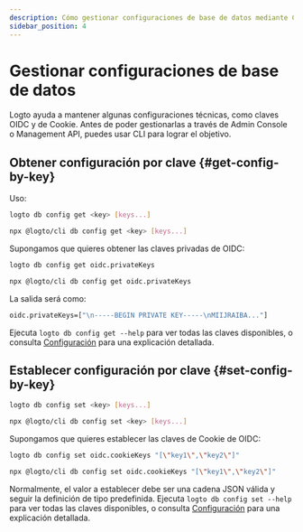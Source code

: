 ```yaml
---
description: Cómo gestionar configuraciones de base de datos mediante CLI.
sidebar_position: 4
---
```



# Gestionar configuraciones de base de datos

Logto ayuda a mantener algunas configuraciones técnicas, como claves OIDC y de Cookie. Antes de poder gestionarlas a través de Admin Console o Management API, puedes usar CLI para lograr el objetivo.

## Obtener configuración por clave \{#get-config-by-key}

Uso:

<Tabs groupId="cmd">

  <TabItem value="cli" label="CLI">

```bash
logto db config get <key> [keys...]
```

  </TabItem>
  <TabItem value="npx" label="npx">

```bash
npx @logto/cli db config get <key> [keys...]
```

  </TabItem>

</Tabs>

Supongamos que quieres obtener las claves privadas de OIDC:

<Tabs groupId="cmd">

  <TabItem value="cli" label="CLI">

```bash
logto db config get oidc.privateKeys
```

  </TabItem>
  <TabItem value="npx" label="npx">

```bash
npx @logto/cli db config get oidc.privateKeys
```

  </TabItem>

</Tabs>

La salida será como:

```bash
oidc.privateKeys=["\n-----BEGIN PRIVATE KEY-----\nMIIJRAIBA..."]
```

Ejecuta `logto db config get --help` para ver todas las claves disponibles, o consulta [Configuración](/concepts/core-service/configuration/#database-configs) para una explicación detallada.

## Establecer configuración por clave \{#set-config-by-key}

<Tabs groupId="cmd">

  <TabItem value="cli" label="CLI">

```bash
logto db config set <key> [keys...]
```

  </TabItem>
  <TabItem value="npx" label="npx">

```bash
npx @logto/cli db config set <key> [keys...]
```

  </TabItem>

</Tabs>

Supongamos que quieres establecer las claves de Cookie de OIDC:

<Tabs groupId="cmd">

  <TabItem value="cli" label="CLI">

```bash
logto db config set oidc.cookieKeys "[\"key1\",\"key2\"]"
```

  </TabItem>
  <TabItem value="npx" label="npx">

```bash
npx @logto/cli db config set oidc.cookieKeys "[\"key1\",\"key2\"]"
```

  </TabItem>

</Tabs>

Normalmente, el valor a establecer debe ser una cadena JSON válida y seguir la definición de tipo predefinida. Ejecuta `logto db config set --help` para ver todas las claves disponibles, o consulta [Configuración](/concepts/core-service/configuration/) para una explicación detallada.
